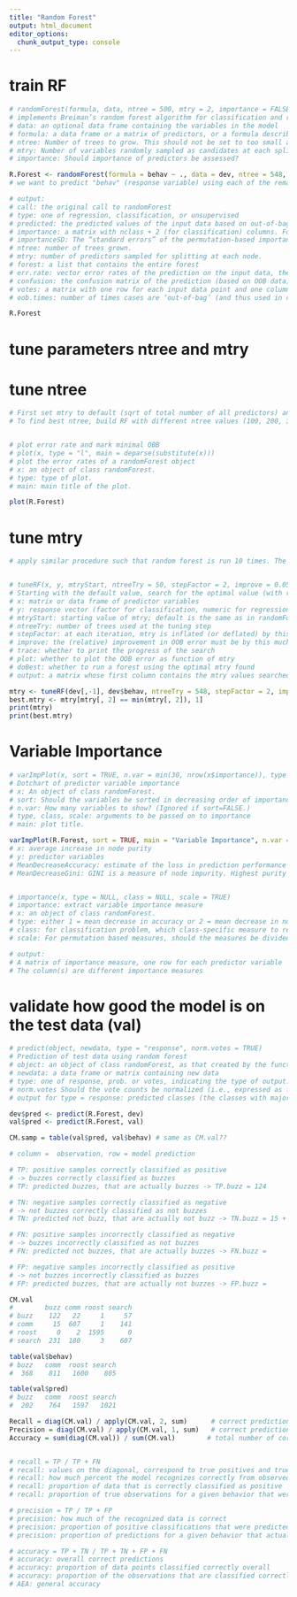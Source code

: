 ```yaml
---
title: "Random Forest"
output: html_document
editor_options: 
  chunk_output_type: console
---
```



# train RF

```r

# randomForest(formula, data, ntree = 500, mtry = 2, importance = FALSE)
# implements Breiman’s random forest algorithm for classification and regression
# data: an optional data frame containing the variables in the model
# formula: a data frame or a matrix of predictors, or a formula describing the model to be fitted
# ntree: Number of trees to grow. This should not be set to too small a number, to ensure that every input row gets predicted at least a few times
# mtry: Number of variables randomly sampled as candidates at each split. default value for classification: sqrt(p) where p is number of variables
# importance: Should importance of predictors be assessed?

R.Forest <- randomForest(formula = behav ~ ., data = dev, ntree = 548, mtry = 8, importance = TRUE)
# we want to predict "behav" (response variable) using each of the remaining columns of data (predictor variables)

# output:
# call: the original call to randomForest
# type: one of regression, classification, or unsupervised
# predicted: the predicted values of the input data based on out-of-bag samples.
# importance: a matrix with nclass + 2 (for classification) columns. For classification, the first nclass columns are the class-specific measures computed as mean descrease in accuracy. The nclass + 1st column is the mean descrease in accuracy over all classes. The last column is the mean decrease in Gini index
# importanceSD: The “standard errors” of the permutation-based importance measure. For classification, a p by nclass + 1 matrix corresponding to the first nclass + 1 columns of the importance matrix
# ntree: number of trees grown.
# mtry: number of predictors sampled for splitting at each node.
# forest: a list that contains the entire forest
# err.rate: vector error rates of the prediction on the input data, the i-th element being the (OOB) error rate for all trees up to the i-th.
# confusion: the confusion matrix of the prediction (based on OOB data).
# votes: a matrix with one row for each input data point and one column for each class, giving the fraction or number of (OOB) ‘votes’ from the random forest.
# oob.times: number of times cases are ‘out-of-bag’ (and thus used in computing OOB error estimate)

R.Forest

```

# tune parameters ntree and mtry

# tune ntree

```r
# First set mtry to default (sqrt of total number of all predictors) and search for the optimal ntree value
# To find best ntree, build RF with different ntree values (100, 200, 300….,1,000). We build 10 RF classifiers for each ntree value, record the OOB error rate and select ntree value with minimum OOB error


# plot error rate and mark minimal OBB
# plot(x, type = "l", main = deparse(substitute(x)))
# plot the error rates of a randomForest object
# x: an object of class randomForest.
# type: type of plot.
# main: main title of the plot.

plot(R.Forest)

```

# tune mtry

```r
# apply similar procedure such that random forest is run 10 times. The optimal number of predictors selected for split is selected for which out of bag error rate stabilizes and reach minimum


# tuneRF(x, y, mtryStart, ntreeTry = 50, stepFactor = 2, improve = 0.05, trace = TRUE, plot = TRUE, doBest = FALSE)
# Starting with the default value, search for the optimal value (with respect to Out-of-Bag error estimate) of mtry
# x: matrix or data frame of predictor variables
# y: response vector (factor for classification, numeric for regression)
# mtryStart: starting value of mtry; default is the same as in randomForest
# ntreeTry: number of trees used at the tuning step
# stepFactor: at each iteration, mtry is inflated (or deflated) by this value
# improve: the (relative) improvement in OOB error must be by this much for the search to continue
# trace: whether to print the progress of the search
# plot: whether to plot the OOB error as function of mtry
# doBest: whether to run a forest using the optimal mtry found
# output: a matrix whose first column contains the mtry values searched, and the second column the corresponding OOB error.

mtry <- tuneRF(dev[,-1], dev$behav, ntreeTry = 548, stepFactor = 2, improve = 0.05, trace = TRUE, plot = TRUE)
best.mtry <- mtry[mtry[, 2] == min(mtry[, 2]), 1]
print(mtry)
print(best.mtry)

```

# Variable Importance

```r

# varImpPlot(x, sort = TRUE, n.var = min(30, nrow(x$importance)), type = NULL, class = NULL, scale = TRUE, main = deparse(substitute(x)), ...)
# Dotchart of predictor variable importance
# x: An object of class randomForest.
# sort: Should the variables be sorted in decreasing order of importance?
# n.var: How many variables to show? (Ignored if sort=FALSE.)
# type, class, scale: arguments to be passed on to importance
# main: plot title.

varImpPlot(R.Forest, sort = TRUE, main = "Variable Importance", n.var = 20)
# x: average increase in node purity
# y: predictor variables
# MeanDecreaseAccuracy: estimate of the loss in prediction performance when that particular variable is omitted from the training set or: how much removing each variable reduces the accuracy of the model
# MeanDecreaseGini: GINI is a measure of node impurity. Highest purity means that each node contains only elements of a single class. Assessing the decrease in GINI when that feature is omitted leads to an understanding of how important that feature is to split the data correctly


# importance(x, type = NULL, class = NULL, scale = TRUE)
# importance: extract variable importance measure
# x: an object of class randomForest.
# type: either 1 = mean decrease in accuracy or 2 = mean decrease in node impurity.
# class: for classification problem, which class-specific measure to return.
# scale: For permutation based measures, should the measures be divided their “standard errors”?

# output: 
# A matrix of importance measure, one row for each predictor variable
# The column(s) are different importance measures

```

# validate how good the model is on the test data (val)

```r
# predict(object, newdata, type = "response", norm.votes = TRUE)
# Prediction of test data using random forest
# object: an object of class randomForest, as that created by the function randomForest
# newdata: a data frame or matrix containing new data
# type: one of response, prob. or votes, indicating the type of output: predicted values, matrix of class probabilities, or matrix of vote counts
# norm.votes Should the vote counts be normalized (i.e., expressed as fractions)?
# output for type = response: predicted classes (the classes with majority vote)

dev$pred <- predict(R.Forest, dev)
val$pred <- predict(R.Forest, val)

CM.samp = table(val$pred, val$behav) # same as CM.val??

# column =  observation, row = model prediction

# TP: positive samples correctly classified as positive
# -> buzzes correctly classified as buzzes
# TP: predicted buzzes, that are actually buzzes -> TP.buzz = 124

# TN: negative samples correctly classified as negative
# -> not buzzes correctly classified as not buzzes
# TN: predicted not buzz, that are actually not buzz -> TN.buzz = 15 + 229 = 244

# FN: positive samples incorrectly classified as negative
# -> buzzes incorrectly classified as not buzzes
# FN: predicted not buzzes, that are actually buzzes -> FN.buzz =

# FP: negative samples incorrectly classified as positive
# -> not buzzes incorrectly classified as buzzes
# FP: predicted buzzes, that are actually not buzzes -> FP.buzz =

CM.val
#        buzz comm roost search
# buzz    122   22     1     57
# comm     15  607     1    141
# roost     0    2  1595      0
# search  231  180     3    607

table(val$behav)
# buzz   comm  roost search 
#  368    811   1600    805

table(val$pred)
# buzz   comm  roost search 
#  202    764   1597   1021

Recall = diag(CM.val) / apply(CM.val, 2, sum)      # correct predictions (TP = 122) / total number of observations (TP + FN = 368) (FN = 15+231 = 246)
Precision = diag(CM.val) / apply(CM.val, 1, sum)   # correct predictions (TP = 122) / total number of predictions (TP + FP = 202) (FP = 22+1+57 = 80)
Accuracy = sum(diag(CM.val)) / sum(CM.val)        # total number of correct predictions (TP + TN = 2931) / total number of predictions of all behaviours (TP + TN + FP + FN = 3584) (TN = 607+1595+607 = 2809)


# recall = TP / TP + FN 
# recall: values on the diagonal, correspond to true positives and true negatives (correct predictions) whereas the others correspond to false positives and false negatives
# recall: how much percent the model recognizes correctly from observed data
# recall: proportion of data that is correctly classified as positive
# recall: proportion of true observations for a given behavior that were predicted to belong to that behavior

# precision = TP / TP + FP 
# precision: how much of the recognized data is correct 
# precision: proportion of positive classifications that were predicted correctly
# precision: proportion of predictions for a given behavior that actually belong to that behavior

# accuracy = TP + TN / TP + TN + FP + FN
# accuracy: overall correct predictions 
# accuracy: proportion of data points classified correctly overall
# accuracy: proportion of the observations that are classified correctly
# AEA: general accuracy

```
